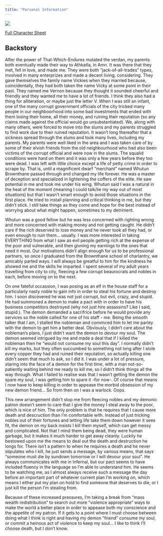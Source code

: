 ```yaml
---
title: "Personal Information"
---
```



<a href=vernon3.png target="_blank"> <img src = vernon3_thumb.png> </a>


<a href = /media/character_sheet_vernon_vickies.pdf target="_blank">Full Character Sheet</a>

## Backstory

After the power of That-Which-Endures mutated the verdan, my parents both eventually made their way to Athkatla, in Amn. It was there that they met, fell in love, and made me. They were both "jack-of-all-trades" types, involved in many enterprizes and made a decent living, considering. They gave themselves the family name Vickies when they married because, coincidentally, they had both taken the name Vicky at some point in their past. They named me Vernon because they thought it sounded cheerful and friendly and they wanted me to have a lot of friends. I think they also had a thing for alliteration, or maybe just the letter V. When I was still an infant, one of the many corrupt government officials of the city tricked many people in our neighboorhood into some bad investments that ended with them losing their home, all their money, and ruining their reputation (so any claims made against the official would go unsubstantiated). We, along with many others, were forced to move into the slums and my parents struggled to find work due to their ruined reputation. It wasn't long thereafter that a sickness spread through the slums and took many lives, including my parents. My parents were well liked in the area and I was taken care of by some of their elvish friends from the old neighbourhood who had also been victims of the corrupt official and were now in the slums. The squalid conditions were hard on them and it was only a few years before they too were dead. I was left with little choice except a life of petty crime in order to scrape by. That is, until a magnificent dwarf "merchant" named Whutun Brownthane passed through and changed my life forever. He was a master of deception and specialized in lightening the coffers of the elite. He saw potential in me and took me under his wing. Whutun said I was a natural in the heat of the moment (meaning I could talk/lie my way out of most situations) but that I wasn't smart enough to avoid those situations in the first place. He tried to install planning and critical thinking in me, but they didn't stick. I still take things as they come and hope for the best instead of worrying about what might happen, sometimes to my detriment.

Whutun was a good fellow but he was less concerned with righting wrong and more concerned with making money and not getting caught. He didn't care if the rich deserved to lose money and he never took all they had, or even enough to ruin them... usually. I was more interested in taking EVERYTHING from what I saw as evil people getting rich at the expense of the poor and vulnerable, and then givning my earnings to the ones that need it most. Our motivations didn't align enough for us to be professional partners, so once I graduated from the Brownthane school of charlantry, we amicably parted ways. I will always be greatful to him for the kindness he showed me and the skills he imparted. I spent several of my adult years travelling from city to city, fleecing a few corrupt beaurocrats and nobles in each, before moving on to the next. 

On one fateful occassion, I was posing as an elf in the house staff for a particularly nasty noble to gain info in order to steal his fortune and destroy him. I soon discovered he was not just corrupt, but evil, crazy, and stupid. He had summoned a demon to make a pact with in order to have his business competitors destroyed (why not just hire assassins? Like I said, stupid.). The demon demanded a sacrifrice before he would provide any services so the noble called for one of his staff - me. Being the smooth talker that I am, I stalled the nobleman and convinced him to let me parley with the demon to get him a better deal. Obviously, I  didn't care about the nobleman's plans, I just didn't want the demon to devour my soul. The demon seemed intrigued by me and made a deal that if I killed the nobleman then he "would not consume my soul this day". I normally didn't kill my marks, but they often succumbed to something not long after I stole every copper they had and ruined their reputation, so actually killing one didn't seem that much to ask, so I did it. I was under a lot of pressure, staring into the face of a demon for the first time, with a man not-so-patiently waiting behind me ready to kill me, so I didn't think things all the way through. What I failed to realise was that I wasn't getting the demon the spare my soul, I was getting him to spare it -for now-. Of course that means I now have to keep killing in order to appease the morbid obsession of my new demon friend... So from then on I was a warlock. Oops.

This new arrangement didn't stop me from fleecing nobles and my demonic patron doesn't seem to care that I give the money I steal away to the poor, which is nice of him. The only problem is that he requires that I cause more death and descruction than I'm comfortable with. Instead of just tricking nobles out of their fortunes and letting life take them down however it sees fit, the demon on my back insists I kill them myself, which can get messy and complicated. Not that I mind them being dead, they were human garbage, but it makes it much harder to get away cleanly. Luckily he bestowed upon me the means to deal out the death and destruction he longs for. There isn't a pattern to when he requires a death and he never stipulates who I kill, he just sends a message, by various means, that says "someone must die by sundown tomorrow or I will devour your soul". He always communicates with me in Infernal, but our pact seems to have included fluency in the language so I'm able to understand him. He seems to be watching me, as I almost always receive such a message the day before an important part of whatever current plan I'm working on, which means I either put my plan on hold to find someone that deserves to die, or I just kill the person I'm stealing from.

Because of these increased pressures, I'm taking a break from "mass wealth redistribution" to search out more "violence appropriate" ways to make the world a better place in order to appease both my conscience and the appetite of my patron. If it gets to a point where I must choose between doing what I think is right and having my demon "friend" consume my soul, or commit a heinous act of violence to keep my soul... I like to think I'll choose death,  but I don't know.